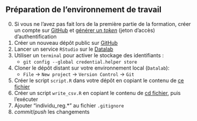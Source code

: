 :::{.callout-tip collapse="true" icon=false}
## Préparation de l'environnement de travail

:::{.incremental}
0. Si vous ne l'avez pas fait lors de la première partie de la formation, créer un compte sur [GitHub](https://github.com/) et [générer un *token*](https://docs.github.com/en/enterprise-server@3.4/authentication/keeping-your-account-and-data-secure/creating-a-personal-access-token) (jeton d'accès) d'authentification
1. Créer un nouveau dépôt public sur [GitHub](https://github.com/)
2. Lancer un service `RStudio` sur le [Datalab](https://datalab.sspcloud.fr/home)
3. Utiliser un `terminal` pour activer le stockage des identifiants : 
    + `git config --global credential.helper store`
4. Cloner le dépôt distant sur votre environnement local (`Datalab`):
    + `File` → `New project` → `Version Control` → `Git`
5. Créer le script `script.R` dans votre dépôt en copiant le contenu de [ce fichier](https://raw.githubusercontent.com/InseeFrLab/formation-bonnes-pratiques-R/main/R/script.R)
6. Créer un script `write_csv.R` en copiant le contenu de [cd fichier](https://raw.githubusercontent.com/InseeFrLab/formation-bonnes-pratiques-R/main/R/write_csv.R), puis l'exécuter
7. Ajouter "individu_reg.*" au fichier `.gitignore`
8. *commit*/*push* les changements
:::

:::
